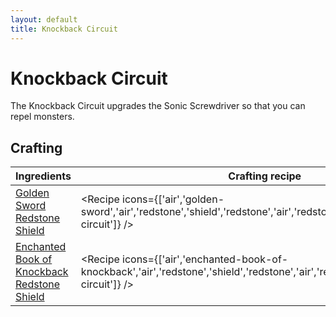 ```yaml
---
layout: default
title: Knockback Circuit
---
```



Knockback Circuit
===================

The Knockback Circuit upgrades the Sonic Screwdriver so that you can repel monsters.

## Crafting

| Ingredients | Crafting recipe | Difficulty |
| ----------- | --------------- | ------------- |
| [Golden Sword](https://minecraft.wiki/w/Golden_Sword)<br/>[Redstone](https://minecraft.wiki/w/Redstone)<br/>[Shield](https://minecraft.wiki/w/Shield) | <Recipe icons={['air','golden-sword','air','redstone','shield','redstone','air','redstone','air','knockback-circuit']} /> | easy |
| [Enchanted Book of Knockback](https://minecraft.wiki/w/Knockback)<br/>[Redstone](https://minecraft.wiki/w/Redstone)<br/>[Shield](https://minecraft.wiki/w/Shield) | <Recipe icons={['air','enchanted-book-of-knockback','air','redstone','shield','redstone','air','redstone','air','knockback-circuit']} /> | hard |

